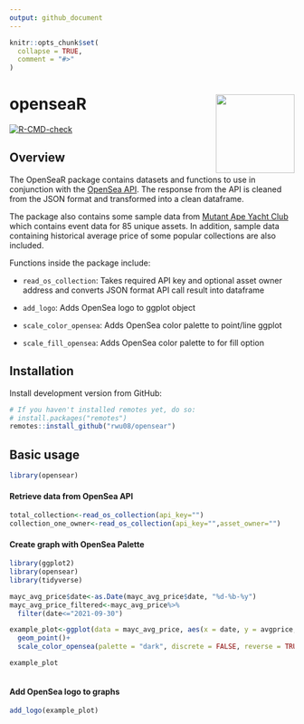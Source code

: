 ```yaml
---
output: github_document
---
```


<!-- README.md is generated from README.Rmd. Please edit that file -->

```r
knitr::opts_chunk$set(
  collapse = TRUE,
  comment = "#>"
)
```

# openseaR <img src="hex.png" align="right" height="139" />

<!-- badges: start -->
[![R-CMD-check](https://github.com/rwu08/opensear/workflows/R-CMD-check/badge.svg)](https://github.com/rwu08/opensear/actions)
<!-- badges: end -->

## Overview 

The OpenSeaR package contains datasets and functions to use in conjunction with the [OpenSea API](https://docs.opensea.io/reference/api-overview). The response from the API is cleaned from the JSON format and transformed into a clean dataframe. 

The package also contains some sample data from [Mutant Ape Yacht Club](https://opensea.io/collection/mutant-ape-yacht-club) which contains event data for 85 unique assets. In addition, sample data containing historical average price of some popular collections are also included. 

Functions inside the package include:

* `read_os_collection`: Takes required API key and optional asset owner address and converts JSON format API call result into dataframe

* `add_logo`: Adds OpenSea logo to ggplot object

* `scale_color_opensea`: Adds OpenSea color palette to point/line ggplot 

* `scale_fill_opensea`: Adds OpenSea color palette to for fill option 

## Installation 

Install development version from GitHub: 

```r
# If you haven't installed remotes yet, do so:
# install.packages("remotes")
remotes::install_github("rwu08/opensear")

```


## Basic usage


```r
library(opensear)
```


#### Retrieve data from OpenSea API 


```r
total_collection<-read_os_collection(api_key="")
collection_one_owner<-read_os_collection(api_key="",asset_owner="")
```

#### Create graph with OpenSea Palette
```r
library(ggplot2)
library(opensear)
library(tidyverse)

mayc_avg_price$date<-as.Date(mayc_avg_price$date, "%d-%b-%y")
mayc_avg_price_filtered<-mayc_avg_price%>%
  filter(date<="2021-09-30")
```

```r

example_plot<-ggplot(data = mayc_avg_price, aes(x = date, y = avgprice, color = volume))+
  geom_point()+
  scale_color_opensea(palette = "dark", discrete = FALSE, reverse = TRUE)

example_plot



```

#### Add OpenSea logo to graphs
```r

add_logo(example_plot)

```
